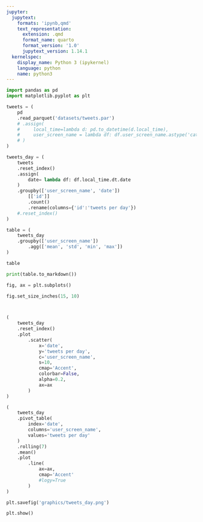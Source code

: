 ```yaml
---
jupyter:
  jupytext:
    formats: 'ipynb,qmd'
    text_representation:
      extension: .qmd
      format_name: quarto
      format_version: '1.0'
      jupytext_version: 1.14.1
  kernelspec:
    display_name: Python 3 (ipykernel)
    language: python
    name: python3
---
```


```python
import pandas as pd
import matplotlib.pyplot as plt
```

```python
tweets = (
    pd
    .read_parquet('datasets/tweets.par')
    # .assign(
    #     local_time=lambda d: pd.to_datetime(d.local_time),
    #     user_screen_name = lambda df: df.user_screen_name.astype('category')
    # )
)
```

```python
tweets_day = (
    tweets
    .reset_index()
    .assign(
        date= lambda df: df.local_time.dt.date
    )
    .groupby(['user_screen_name', 'date'])
        [['id']]
        .count()
        .rename(columns={'id':'tweets per day'})
    #.reset_index()
)
```

```python
table = (
    tweets_day
    .groupby(['user_screen_name'])
        .agg(['mean', 'std', 'min', 'max'])
)

table
```

```python
print(table.to_markdown())
```

```python
fig, ax = plt.subplots()

fig.set_size_inches(15, 10)



(
    tweets_day
    .reset_index()
    .plot
        .scatter(
            x='date',
            y='tweets per day',
            c='user_screen_name',
            s=10,
            cmap='Accent',
            colorbar=False,
            alpha=0.2,
            ax=ax
        )
)

(
    tweets_day
    .pivot_table(
        index='date',
        columns='user_screen_name',
        values='tweets per day'
    )
    .rolling(7)
    .mean()
    .plot
        .line(
            ax=ax,
            cmap='Accent'
            #logy=True
        )
)

plt.savefig('graphics/tweets_day.png')

plt.show()
```
